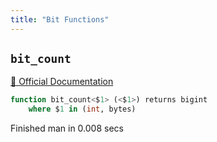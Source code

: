 ```yaml
---
title: "Bit Functions"
---
```


## `bit_count`
[🔗 Official Documentation](https://cloud.google.com/bigquery/docs/reference/standard-sql/bit_functions#bit_count)

```sql
function bit_count<$1> (<$1>) returns bigint
	where $1 in (int, bytes)
```


   Finished man in 0.008 secs

